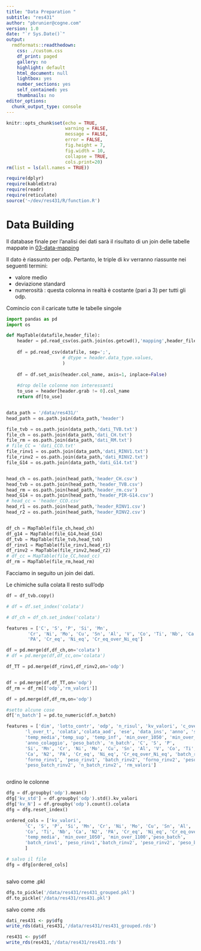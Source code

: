 ```yaml
---
title: "Data Preparation "
subtitle: "res431"
author: "pbrunier@cogne.com"
version: 1.0 
date: "`r Sys.Date()`"
output:
  rmdformats::readthedown:
    css: ./custom.css
    df_print: paged
    gallery: no
    highlight: default
    html_document: null
    lightbox: yes
    number_sections: yes
    self_contained: yes
    thumbnails: no
editor_options:
  chunk_output_type: console
---
```


```r
knitr::opts_chunk$set(echo = TRUE,
                      warning = FALSE,
                      message = FALSE,
                      error = FALSE,
                      fig.height = 7,
                      fig.width = 10,
                      collapse = TRUE,
                      cols.print=20)
rm(list = ls(all.names = TRUE))

require(dplyr)
require(kableExtra)
require(readr)
require(reticulate)
source('~/dev/res431/R/function.R')
```

# Data Building 

Il database finale per l'analisi dei dati sarà il risultato di un join delle tabelle mappate in [03-data-mapping](./03-data-mapping.html)

Il dato è riassunto per odp. Pertanto, le triple di kv verranno riassunte nei seguenti termini:

+ valore medio
+ deviazione standard
+ numerosità : questa colonna in realtà è costante (pari a 3) per tutti gli odp.

Comincio con il caricate tutte le tabelle singole

```python
import pandas as pd
import os 

def MapTable(datafile,header_file):
    header = pd.read_csv(os.path.join(os.getcwd(),'mapping',header_file),sep=';')
    
    df = pd.read_csv(datafile, sep=';',
                     # dtype = header.data_type.values,
                     )
    
    df = df.set_axis(header.col_name, axis=1, inplace=False)
    
    #drop delle colonne non interessanti
    to_use = header[header.grab != 0].col_name
    return df[to_use]


data_path = '/data/res431/'
head_path = os.path.join(data_path,'header')

file_tvb = os.path.join(data_path,'dati_TVB.txt')
file_ch = os.path.join(data_path,'dati_CH.txt')
file_rm = os.path.join(data_path,'dati_RM.txt')
# file_CC = 'dati_CCO.txt'
file_rinv1 = os.path.join(data_path,'dati_RINV1.txt')
file_rinv2 = os.path.join(data_path,'dati_RINV2.txt')
file_G14 = os.path.join(data_path,'dati_G14.txt')


head_ch = os.path.join(head_path,'header_CH.csv')
head_tvb = os.path.join(head_path,'header_TVB.csv')
head_rm = os.path.join(head_path,'header_rm.csv')
head_G14 = os.path.join(head_path,'header_PIR-G14.csv')
# head_cc = 'header_CCO.csv'
head_r1 = os.path.join(head_path,'header_RINV1.csv')
head_r2 = os.path.join(head_path,'header_RINV2.csv')


df_ch = MapTable(file_ch,head_ch)
df_g14 = MapTable(file_G14,head_G14)
df_tvb = MapTable(file_tvb,head_tvb)
df_rinv1 = MapTable(file_rinv1,head_r1)
df_rinv2 = MapTable(file_rinv2,head_r2)
# df_cc = MapTable(file_CC,head_cc)
df_rm = MapTable(file_rm,head_rm)


```

Facciamo in seguito un join dei dati. 

Le chimiche sulla colata
Il resto sull'odp

```python

df = df_tvb.copy()

# df = df.set_index('colata')

# df_ch = df_ch.set_index('colata')

features = ['C', 'S', 'P', 'Si', 'Mn',
        'Cr', 'Ni', 'Mo', 'Cu', 'Sn', 'Al', 'V', 'Co', 'Ti', 'Nb', 'Ca', 'N2',
        'PA', 'Cr_eq', 'Ni_eq', 'Cr_eq_over_Ni_eq']

df = pd.merge(df,df_ch,on='colata')
# df = pd.merge(df,df_cc,on='colata')

df_TT = pd.merge(df_rinv1,df_rinv2,on='odp')


df = pd.merge(df,df_TT,on='odp')
df_rm = df_rm[['odp','rm_valori']]

df = pd.merge(df,df_rm,on='odp')

#setto alcune cose
df['n_batch'] = pd.to_numeric(df.n_batch)

features = ['dim', 'lotto_contr', 'odp', 'n_risul', 'kv_valori', 'c_over_p',
       'l_over_t', 'colata','colata_aod', 'ese', 'data_ins', 'anno', 'sk', 
       'temp_media','temp_sup', 'temp_inf', 'min_over_1050', 'min_over_1100',
       'anno_colaggio', 'peso_batch', 'n_batch', 'C', 'S', 'P',
       'Si', 'Mn', 'Cr', 'Ni', 'Mo', 'Cu', 'Sn', 'Al', 'V', 'Co', 'Ti', 'Nb',
       'Ca', 'N2', 'PA', 'Cr_eq', 'Ni_eq', 'Cr_eq_over_Ni_eq', 'batch_rinv1',
       'forno_rinv1', 'peso_rinv1', 'batch_rinv2', 'forno_rinv2', 'peso_rinv2',
       'peso_batch_rinv2', 'n_batch_rinv2', 'rm_valori']



```
ordino le colonne 

```python

dfg = df.groupby('odp').mean()
dfg['kv_std'] = df.groupby('odp').std().kv_valori
dfg['kv_N'] = df.groupby('odp').count().colata
dfg = dfg.reset_index()

ordered_cols = ['kv_valori',
       'C', 'S', 'P', 'Si', 'Mn', 'Cr', 'Ni', 'Mo', 'Cu', 'Sn', 'Al', 'V', 
       'Co', 'Ti', 'Nb', 'Ca', 'N2', 'PA', 'Cr_eq', 'Ni_eq', 'Cr_eq_over_Ni_eq', 
       'temp_media', 'min_over_1050', 'min_over_1100','peso_batch',  
       'batch_rinv1', 'peso_rinv1','batch_rinv2', 'peso_rinv2', 'peso_batch_rinv2', 'n_batch_rinv2'
       ]

# salvo il file
dfg = dfg[ordered_cols]



```

salvo come .pkl 

```python
dfg.to_pickle('/data/res431/res431_grouped.pkl')
df.to_pickle('/data/res431/res431.pkl')

```

salvo come .rds

```r
dati_res431 <- py$dfg
write_rds(dati_res431,'/data/res431/res431_grouped.rds')

res431 <- py$df
write_rds(res431,'/data/res431/res431.rds')

```